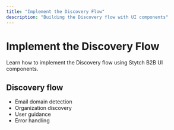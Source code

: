 ```yaml
---
title: "Implement the Discovery Flow"
description: "Building the Discovery flow with UI components"
---
```


# Implement the Discovery Flow

Learn how to implement the Discovery flow using Stytch B2B UI components.

## Discovery flow

- Email domain detection
- Organization discovery
- User guidance
- Error handling

